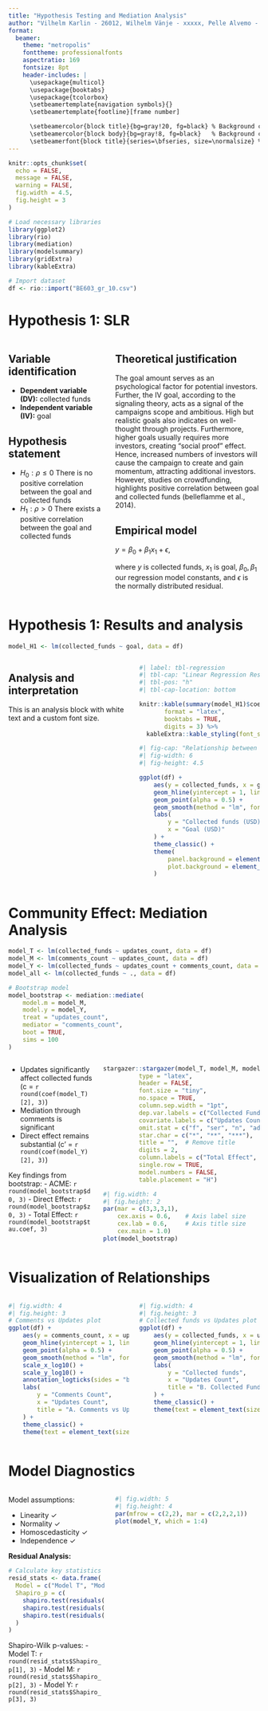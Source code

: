 ```yaml
---
title: "Hypothesis Testing and Mediation Analysis"
author: "Vilhelm Karlin - 26012, Wilhelm Vänje - xxxxx, Pelle Alvemo - xxxxx"
format: 
  beamer:
    theme: "metropolis"
    fonttheme: professionalfonts
    aspectratio: 169
    fontsize: 8pt
    header-includes: |
      \usepackage{multicol}
      \usepackage{booktabs}
      \usepackage{tcolorbox}
      \setbeamertemplate{navigation symbols}{}
      \setbeamertemplate{footline}[frame number]

      \setbeamercolor{block title}{bg=gray!20, fg=black} % Background color for block titles
      \setbeamercolor{block body}{bg=gray!8, fg=black}   % Background color for block body
      \setbeamerfont{block title}{series=\bfseries, size=\normalsize} % Block title font
---
```


```r
knitr::opts_chunk$set(
  echo = FALSE,
  message = FALSE,
  warning = FALSE,
  fig.width = 4.5,
  fig.height = 3
)

# Load necessary libraries
library(ggplot2)
library(rio)
library(mediation)
library(modelsummary)
library(gridExtra)
library(kableExtra)

# Import dataset
df <- rio::import("BE603_gr_10.csv")
```

# Hypothesis 1: SLR 

::: columns
::: {.column width="40%"}
## Variable identification
- **Dependent variable (DV):** collected funds
- **Independent variable (IV):** goal

## Hypothesis statement
- $H_0: \rho \leq 0$ There is no positive correlation between the goal and collected funds
- $H_1: \rho > 0$ There exists a positive correlation between the goal and collected funds

:::

::: {.column width="60%"}
## Theoretical justification
The goal amount serves as an psychological factor for potential investors. Further, the IV goal, according to the signaling theory, acts as a signal of the campaigns scope and ambitious. High but realistic goals also indicates on well-thought through projects. Furthermore, higher goals usually requires more investors, creating “social proof” effect. Hence, increased numbers of investors will cause the campaign to create and gain momentum, attracting additional investors. However, studies on crowdfunding, highlights positive correlation between goal and collected funds  (belleflamme et al., 2014). 

## Empirical model
$y=\beta_0 + \beta_1 x_1 + \epsilon$, 

\noindent where $y$ is collected funds, $x_1$ is goal, $\beta_0, \, \beta_1$ our regression model constants, and $\epsilon$ is the normally distributed residual.
:::
:::

# Hypothesis 1: Results and analysis

```r
model_H1 <- lm(collected_funds ~ goal, data = df)
```

::: columns
::: {.column width="50%"}
## Analysis and interpretation
This is an analysis block with white text and a custom font size.
:::


::: {.column width="50%"}
```r
#| label: tbl-regression
#| tbl-cap: "Linear Regression Results"
#| tbl-pos: "h"
#| tbl-cap-location: bottom

knitr::kable(summary(model_H1)$coefficients,
       format = "latex",
       booktabs = TRUE,
       digits = 3) %>%
  kableExtra::kable_styling(font_size = 6)
```
```r
#| fig-cap: "Relationship between Collected Funds and Goal"
#| fig-width: 6
#| fig-height: 4.5

ggplot(df) +
    aes(y = collected_funds, x = goal) +
    geom_hline(yintercept = 1, linetype = "dashed", alpha = 0.5) +
    geom_point(alpha = 0.5) +
    geom_smooth(method = "lm", formula = "y ~ x", se = TRUE) +
    labs(
        y = "Collected funds (USD)",
        x = "Goal (USD)"
    ) +
    theme_classic() +
    theme(
        panel.background = element_rect(fill = "transparent"),
        plot.background = element_rect(fill = "transparent", color = NA)
    )

```
:::
:::


# Community Effect: Mediation Analysis

```r
model_T <- lm(collected_funds ~ updates_count, data = df)
model_M <- lm(comments_count ~ updates_count, data = df)
model_Y <- lm(collected_funds ~ updates_count + comments_count, data = df)
model_all <- lm(collected_funds ~ ., data = df)

# Bootstrap model
model_bootstrap <- mediation::mediate(
    model.m = model_M,
    model.y = model_Y,
    treat = "updates_count",
    mediator = "comments_count",
    boot = TRUE,
    sims = 100
)
```

::: columns
::: {.column width="35%"}
\small
- Updates significantly affect collected funds (c = `r round(coef(model_T)[2], 3)`)
- Mediation through comments is significant
- Direct effect remains substantial (c' = `r round(coef(model_Y)[2], 3)`)

\small
Key findings from bootstrap:
- ACME: `r round(model_bootstrap$d0, 3)`
- Direct Effect: `r round(model_bootstrap$z0, 3)`
- Total Effect: `r round(model_bootstrap$tau.coef, 3)`
:::

::: {.column width="65%"}
```r
stargazer::stargazer(model_T, model_M, model_Y,
          type = "latex",
          header = FALSE,
          font.size = "tiny",
          no.space = TRUE,
          column.sep.width = "1pt",
          dep.var.labels = c("Collected Funds", "Comments", "Collected Funds"),
          covariate.labels = c("Updates Count", "Comments Count"),
          omit.stat = c("f", "ser", "n", "adj.rsq"),  # Remove observations and adjusted R^2
          star.char = c("*", "**", "***"),
          title = "",  # Remove title
          digits = 2,
          column.labels = c("Total Effect", "Mediator", "Direct Effect"),
          single.row = TRUE,
          model.numbers = FALSE,
          table.placement = "H")
```

```r
#| fig.width: 4
#| fig.height: 2
par(mar = c(3,3,3,1),
    cex.axis = 0.6,    # Axis label size
    cex.lab = 0.6,     # Axis title size
    cex.main = 1.0)
plot(model_bootstrap)
```

:::
:::

# Visualization of Relationships {.fragile}

::: columns
::: {.column width="50%"}
```r
#| fig.width: 4
#| fig.height: 3
# Comments vs Updates plot
ggplot(df) +
    aes(y = comments_count, x = updates_count) +
    geom_hline(yintercept = 1, linetype = "dashed", alpha = 0.5) +
    geom_point(alpha = 0.5) +
    geom_smooth(method = "lm", formula = "y ~ x", se = TRUE) +
    scale_x_log10() +
    scale_y_log10() +
    annotation_logticks(sides = "bl") +
    labs(
        y = "Comments Count",
        x = "Updates Count",
        title = "A. Comments vs Updates"
    ) +
    theme_classic() +
    theme(text = element_text(size = 8))
```
:::

::: {.column width="50%"}
```r
#| fig.width: 4
#| fig.height: 3
# Collected funds vs Updates plot
ggplot(df) +
    aes(y = collected_funds, x = updates_count) +
    geom_hline(yintercept = 1, linetype = "dashed", alpha = 0.5) +
    geom_point(alpha = 0.5) +
    geom_smooth(method = "lm", formula = "y ~ x", se = TRUE) +
    labs(
        y = "Collected funds",
        x = "Updates Count",
        title = "B. Collected Funds vs Updates"
    ) +
    theme_classic() +
    theme(text = element_text(size = 8))
```
:::
:::

# Model Diagnostics {.fragile}

::: columns
::: {.column width="40%"}
Model assumptions:

- Linearity ✓
- Normality ✓
- Homoscedasticity ✓
- Independence ✓

**Residual Analysis:**
```r
# Calculate key statistics
resid_stats <- data.frame(
  Model = c("Model T", "Model M", "Model Y"),
  Shapiro_p = c(
    shapiro.test(residuals(model_T))$p.value,
    shapiro.test(residuals(model_M))$p.value,
    shapiro.test(residuals(model_Y))$p.value
  )
)
```

Shapiro-Wilk p-values:
- Model T: `r round(resid_stats$Shapiro_p[1], 3)`
- Model M: `r round(resid_stats$Shapiro_p[2], 3)`
- Model Y: `r round(resid_stats$Shapiro_p[3], 3)`
:::

::: {.column width="60%"}
```r
#| fig.width: 5
#| fig.height: 4
par(mfrow = c(2,2), mar = c(2,2,2,1))
plot(model_Y, which = 1:4)
```
:::
:::